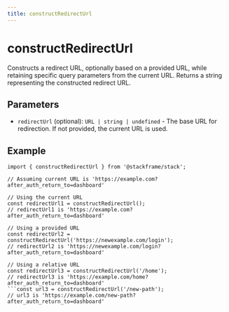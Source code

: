 ```yaml
---
title: constructRedirectUrl
---
```


# constructRedirectUrl

Constructs a redirect URL, optionally based on a provided URL, while retaining specific query parameters from the current URL. Returns a string representing the constructed redirect URL.

## Parameters

- `redirectUrl` (optional): `URL | string | undefined` - The base URL for redirection. If not provided, the current URL is used.

## Example

```tsx
import { constructRedirectUrl } from '@stackframe/stack';

// Assuming current URL is 'https://example.com?after_auth_return_to=dashboard'

// Using the current URL
const redirectUrl1 = constructRedirectUrl();
// redirectUrl1 is 'https://example.com?after_auth_return_to=dashboard'

// Using a provided URL
const redirectUrl2 = constructRedirectUrl('https://newexample.com/login');
// redirectUrl2 is 'https://newexample.com/login?after_auth_return_to=dashboard'

// Using a relative URL
const redirectUrl3 = constructRedirectUrl('/home');
// redirectUrl3 is 'https://example.com/home?after_auth_return_to=dashboard'
```const url3 = constructRedirectUrl('/new-path');
// url3 is 'https://example.com/new-path?after_auth_return_to=dashboard'
```